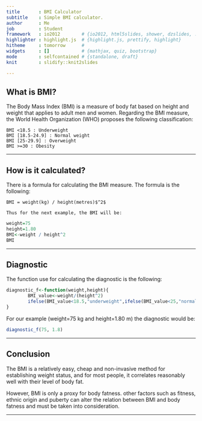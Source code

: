 ```yaml
---
title       : BMI Calculator
subtitle    : Simple BMI calculator.
author      : Me
job         : Student
framework   : io2012        # {io2012, html5slides, shower, dzslides, ...}
highlighter : highlight.js  # {highlight.js, prettify, highlight}
hitheme     : tomorrow      # 
widgets     : []            # {mathjax, quiz, bootstrap}
mode        : selfcontained # {standalone, draft}
knit        : slidify::knit2slides

---
```



## What is BMI?

The Body Mass Index (BMI) is a measure of body fat based on height and weight that applies to adult men and women. Regarding the BMI measure, the World Health Organization (WHO) proposes the following classification:


    BMI <18.5 : Underweight
    BMI [18.5-24.9] : Normal weight
    BMI [25-29.9] : Overweight
    BMI >=30 : Obesity
    
---


## How is it calculated?

There is a formula for calculating the BMI measure. The formula is the following:

    BMI = weight(kg) / height(metres)$^2$

    Thus for the next example, the BMI will be:

```r

weight=75
height=1.80
BMI<-weight / height^2
BMI

```

---


## Diagnostic

The function use for calculating the diagnostic is the following:

```r

diagnostic_f<-function(weight,height){
        BMI_value<-weight/(height^2)
        ifelse(BMI_value<18.5,"underweight",ifelse(BMI_value<25,"normal weight",ifelse(BMI_value<30,"overweight","obesity")))
}

```

For our example (weight=75 kg and height=1.80 m) the diagnostic would be:

```r

diagnostic_f(75, 1.8)

```

---


## Conclusion

The BMI is a relatively easy, cheap and non-invasive method for establishing weight status, and for most people, it correlates reasonably well with their level of body fat.

However, BMI is only a proxy for body fatness. other factors such as fitness, ethnic origin and puberty can alter the relation between BMI and body fatness and must be taken into consideration.

---


